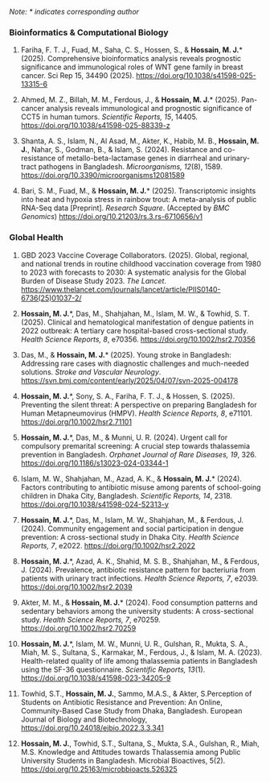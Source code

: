 *Note: \* indicates corresponding author*

### Bioinformatics & Computational Biology

1. Fariha, F. T. J., Fuad, M., Saha, C. S., Hossen, S., & **Hossain, M. J.**\* (2025). Comprehensive bioinformatics analysis reveals prognostic significance and immunological roles of WNT gene family in breast cancer. Sci Rep 15, 34490 (2025). <https://doi.org/10.1038/s41598-025-13315-6>

2. Ahmed, M. Z., Billah, M. M., Ferdous, J., & **Hossain, M. J.**\* (2025). Pan-cancer analysis reveals immunological and prognostic significance of CCT5 in human tumors. *Scientific Reports, 15*, 14405. <https://doi.org/10.1038/s41598-025-88339-z>


3. Shanta, A. S., Islam, N., Al Asad, M., Akter, K., Habib, M. B., **Hossain, M. J.**, Nahar, S., Godman, B., & Islam, S. (2024). Resistance and co-resistance of metallo-beta-lactamase genes in diarrheal and urinary-tract pathogens in Bangladesh. *Microorganisms, 12*(8), 1589. <https://doi.org/10.3390/microorganisms12081589>

4. Bari, S. M., Fuad, M., & **Hossain, M. J.**\* (2025). Transcriptomic insights into heat and hypoxia stress in rainbow trout: A meta-analysis of public RNA-Seq data [Preprint]. *Research Square*. (Accepted by *BMC Genomics*) <https://doi.org/10.21203/rs.3.rs-6710656/v1>


### Global Health

1. GBD 2023 Vaccine Coverage Collaborators. (2025). Global, regional, and national trends in routine childhood vaccination coverage from 1980 to 2023 with forecasts to 2030: A systematic analysis for the Global Burden of Disease Study 2023. *The Lancet*. <https://www.thelancet.com/journals/lancet/article/PIIS0140-6736(25)01037-2/>

2. **Hossain, M. J.**\*, Das, M., Shahjahan, M., Islam, M. W., & Towhid, S. T. (2025). Clinical and hematological manifestation of dengue patients in 2022 outbreak: A tertiary care hospital-based cross-sectional study. *Health Science Reports, 8*, e70356. <https://doi.org/10.1002/hsr2.70356>

3. Das, M., & **Hossain, M. J.**\* (2025). Young stroke in Bangladesh: Addressing rare cases with diagnostic challenges and much-needed solutions. *Stroke and Vascular Neurology*. <https://svn.bmj.com/content/early/2025/04/07/svn-2025-004178>

4. **Hossain, M. J.**\*, Sony, S. A., Fariha, F. T. J., & Hossen, S. (2025). Preventing the silent threat: A perspective on preparing Bangladesh for Human Metapneumovirus (HMPV). *Health Science Reports, 8*, e71101. <https://doi.org/10.1002/hsr2.71101>

5. **Hossain, M. J.**\*, Das, M., & Munni, U. R. (2024). Urgent call for compulsory premarital screening: A crucial step towards thalassemia prevention in Bangladesh. *Orphanet Journal of Rare Diseases, 19*, 326. <https://doi.org/10.1186/s13023-024-03344-1>

6. Islam, M. W., Shahjahan, M., Azad, A. K., & **Hossain, M. J.**\* (2024). Factors contributing to antibiotic misuse among parents of school-going children in Dhaka City, Bangladesh. *Scientific Reports, 14*, 2318. <https://doi.org/10.1038/s41598-024-52313-y>

7. **Hossain, M. J.**\*, Das, M., Islam, M. W., Shahjahan, M., & Ferdous, J. (2024). Community engagement and social participation in dengue prevention: A cross-sectional study in Dhaka City. *Health Science Reports, 7*, e2022. <https://doi.org/10.1002/hsr2.2022>

8. **Hossain, M. J.**\*, Azad, A. K., Shahid, M. S. B., Shahjahan, M., & Ferdous, J. (2024). Prevalence, antibiotic resistance pattern for bacteriuria from patients with urinary tract infections. *Health Science Reports, 7*, e2039. <https://doi.org/10.1002/hsr2.2039>

9. Akter, M. M., & **Hossain, M. J.**\* (2024). Food consumption patterns and sedentary behaviors among the university students: A cross-sectional study. *Health Science Reports, 7*, e70259. <https://doi.org/10.1002/hsr2.70259>

10. **Hossain, M. J.**\*, Islam, M. W., Munni, U. R., Gulshan, R., Mukta, S. A., Miah, M. S., Sultana, S., Karmakar, M., Ferdous, J., & Islam, M. A. (2023). Health-related quality of life among thalassemia patients in Bangladesh using the SF-36 questionnaire. *Scientific Reports, 13*(1). <https://doi.org/10.1038/s41598-023-34205-9>

11. Towhid, S.T., **Hossain, M. J.**, Sammo, M.A.S., & Akter, S.Perception of Students on Antibiotic Resistance and Prevention: An Online, Community-Based Case Study from Dhaka, Bangladesh. European Journal of Biology and Biotechnology, <https://doi.org/10.24018/ejbio.2022.3.3.341> 

12. **Hossain, M. J.**, Towhid, S.T., Sultana, S., Mukta, S.A., Gulshan, R., Miah, M.S. Knowledge and Attitudes towards Thalassemia among Public University Students in Bangladesh. Microbial Bioactives, 5(2). <https://doi.org/10.25163/microbbioacts.526325>








